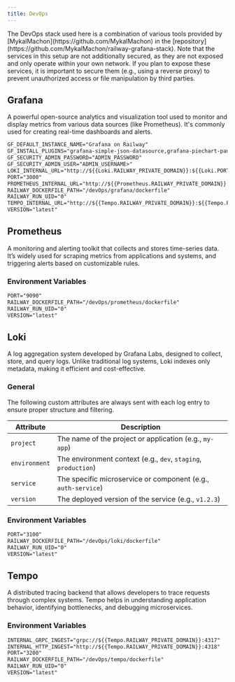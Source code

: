 ```yaml
---
title: DevOps
---
```


<Callout>
  The DevOps stack used here is a combination of various tools provided by
  [MykalMachon](https://github.com/MykalMachon) in the
  [repository](https://github.com/MykalMachon/railway-grafana-stack).
</Callout>

<Callout type="warn">
  Note that the services in this setup are not additionally secured, as they are
  not exposed and only operate within your own network. If you plan to expose
  these services, it is important to secure them (e.g., using a reverse proxy)
  to prevent unauthorized access or file manipulation by third parties.
</Callout>

## Grafana

A powerful open-source analytics and visualization tool used to monitor and display metrics from various data sources (like Prometheus). It's commonly used for creating real-time dashboards and alerts.

```txt title="Environment Variables"
GF_DEFAULT_INSTANCE_NAME="Grafana on Railway"
GF_INSTALL_PLUGINS="grafana-simple-json-datasource,grafana-piechart-panel,grafana-worldmap-panel,grafana-clock-panel"
GF_SECURITY_ADMIN_PASSWORD="ADMIN_PASSWORD"
GF_SECURITY_ADMIN_USER="ADMIN_USERNAME>"
LOKI_INTERNAL_URL="http://${{Loki.RAILWAY_PRIVATE_DOMAIN}}:${{Loki.PORT}}"
PORT="3000"
PROMETHEUS_INTERNAL_URL="http://${{Prometheus.RAILWAY_PRIVATE_DOMAIN}}:${{Prometheus.PORT}}"
RAILWAY_DOCKERFILE_PATH="/devOps/grafana/dockerfile"
RAILWAY_RUN_UID="0"
TEMPO_INTERNAL_URL="http://${{Tempo.RAILWAY_PRIVATE_DOMAIN}}:${{Tempo.PORT}}"
VERSION="latest"
```

## Prometheus

A monitoring and alerting toolkit that collects and stores time-series data. It’s widely used for scraping metrics from applications and systems, and triggering alerts based on customizable rules.

### Environment Variables

```txt title=".env.example"
PORT="9090"
RAILWAY_DOCKERFILE_PATH="/devOps/prometheus/dockerfile"
RAILWAY_RUN_UID="0"
VERSION="latest"
```

## Loki

A log aggregation system developed by Grafana Labs, designed to collect, store, and query logs. Unlike traditional log systems, Loki indexes only metadata, making it efficient and cost-effective.

### General

The following custom attributes are always sent with each log entry to ensure proper structure and filtering.

| Attribute     | Description                                                    |
| ------------- | -------------------------------------------------------------- |
| `project`     | The name of the project or application (e.g., `my-app`)        |
| `environment` | The environment context (e.g., `dev`, `staging`, `production`) |
| `service`     | The specific microservice or component (e.g., `auth-service`)  |
| `version`     | The deployed version of the service (e.g., `v1.2.3`)           |

### Environment Variables

```txt title=".env.example"
PORT="3100"
RAILWAY_DOCKERFILE_PATH="/devOps/loki/dockerfile"
RAILWAY_RUN_UID="0"
VERSION="latest"
```

## Tempo

A distributed tracing backend that allows developers to trace requests through complex systems. Tempo helps in understanding application behavior, identifying bottlenecks, and debugging microservices.

### Environment Variables

```txt title=".env.example"
INTERNAL_GRPC_INGEST="grpc://${{Tempo.RAILWAY_PRIVATE_DOMAIN}}:4317"
INTERNAL_HTTP_INGEST="http://${{Tempo.RAILWAY_PRIVATE_DOMAIN}}:4318"
PORT="3200"
RAILWAY_DOCKERFILE_PATH="/devOps/tempo/dockerfile"
RAILWAY_RUN_UID="0"
VERSION="latest"
```
